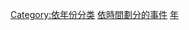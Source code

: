 {{Commons cat|Events by year}}

[[Category:依年份分类|Category:依年份分类]]
[[Category:依時間劃分的事件|]]
[[Category:年|]]